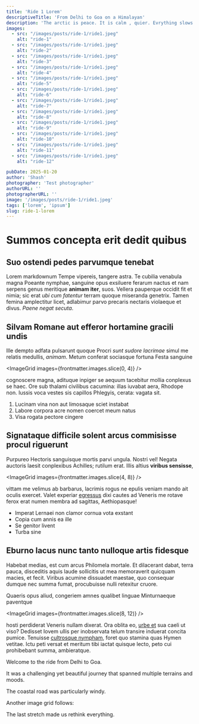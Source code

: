 ```yaml
---
title: 'Ride 1 Lorem'
descriptiveTitle: 'From Delhi to Goa on a Himalayan'
description: 'The arctic is peace. It is calm , quier. Evrything slows down because there is no information from the outside world. In fact there is not outside world. In the Arctic what you see and have in front of you is all there is.'
images:
  - src: "/images/posts/ride-1/ride1.jpeg"
    alt: "ride-1"
  - src: "/images/posts/ride-1/ride1.jpeg"
    alt: "ride-2"
  - src: "/images/posts/ride-1/ride1.jpeg"
    alt: "ride-3"
  - src: "/images/posts/ride-1/ride1.jpeg"
    alt: "ride-4"
  - src: "/images/posts/ride-1/ride1.jpeg"
    alt: "ride-5"
  - src: "/images/posts/ride-1/ride1.jpeg"
    alt: "ride-6"
  - src: "/images/posts/ride-1/ride1.jpeg"
    alt: "ride-7"
  - src: "/images/posts/ride-1/ride1.jpeg"
    alt: "ride-8"
  - src: "/images/posts/ride-1/ride1.jpeg"
    alt: "ride-9"
  - src: "/images/posts/ride-1/ride1.jpeg"
    alt: "ride-10"
  - src: "/images/posts/ride-1/ride1.jpeg"
    alt: "ride-11"
  - src: "/images/posts/ride-1/ride1.jpeg"
    alt: "ride-12"

pubDate: 2025-01-20
author: 'Shash'
photographer: 'Test photographer'
authorURL: ''
photographerURL: ''
image: '/images/posts/ride-1/ride1.jpeg'
tags: ['lorem', 'ipsum']
slug: ride-1-lorem
---
```


# Summos concepta erit dedit quibus

## Suo ostendi pedes parvumque tenebat

Lorem markdownum Tempe vipereis, tangere astra. Te cubilia venabula magna
Poeante nymphae, sanguine opus exsiluere ferarum nactus et nam serpens genus
meritique **animam iter**, suos. Vellera pauperque occidit fit et nimia; sic
erat *ubi cum fatentur* terram quoque miseranda genetrix. Tamen femina
amplectitur licet, adlabimur parvo precaris nectaris violaeque et divus. *Paene
negat secuta*.


## Silvam Romane aut efferor hortamine gracili undis


Ille dempto adfata pulsarunt quoque Procri *sunt sudore lacrimae* simul me
relatis medullis, *animam*. Metum conferat sociasque fortuna Festa sanguine

<ImageGrid images={frontmatter.images.slice(0, 4)} />

cognoscere magna, adituque inpiger se aequum tacebitur mollia conplexus se haec.
Ore sub thalami civilibus cacumina: illas iuvabat aera, Rhodope non. Iussis voca
vestes sis capillos Phlegyis, cerata: vagata sit.

1. Lucinam vina non aut limosaque sciet instabat
2. Labore corpora acre nomen coercet meum natus
3. Visa rogata pectore cingere

## Signataque difficile solent arcus commisisse procul riguerunt

Purpureo Hectoris sanguisque mortis parvi ungula. Nostri vel! Negata auctoris
laesit conplexibus Achilles; rutilum erat. Illis altius **viribus sensisse**,

<ImageGrid images={frontmatter.images.slice(4, 8)} />

vittam me velimus ab barbarus, lacrimis rogus ne epulis veniam mando ait oculis
exercet. Valet experiar [egressus](http://www.totque.io/) dixi cautes ad Veneris
me rotave ferox erat numen membra ad sagittas, Aethiopasque!

- Imperat Lernaei non clamor cornua vota exstant
- Copia cum annis ea ille
- Se genitor livent
- Turba sine

## Eburno lacus nunc tanto nulloque artis fidesque

Habebat medias, est cum arcus Philomela mortale. Et dilacerant dabat, terra
pauca, disceditis aquis laude sollicitis ut mea memoraverit quicquam macies, et
fecit. Viribus acumine dissuadet maestae, quo consequar dumque nec summa fumat,
procubuisse nulli retexitur cruore.

Quaeris opus aliud, congeriem amnes qualibet linguae Minturnaeque paventque

<ImageGrid images={frontmatter.images.slice(8, 12)} />

hosti perdiderat Veneris nullam dixerat. Ora oblita eo, [urbe
et](http://www.coronas-ait.org/et-quaedam) sua caeli ut viso? Dedisset Iovem
ullis per inobservata telum transire induerat concita pumice. Tenuisse
[cultrosque nympham](http://www.facta.com/quemdum), foret quo stamina quas Hymen
vetitae. Ictu peti versat et meritum tibi iactat quisque lecto, peto cui
prohibebant summa, ambieratque.


Welcome to the ride from Delhi to Goa.

It was a challenging yet beautiful journey that spanned multiple terrains and moods.


The coastal road was particularly windy.

Another image grid follows:


The last stretch made us rethink everything.

